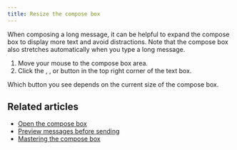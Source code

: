 ```yaml
---
title: Resize the compose box
---
```




When composing a long message, it can be helpful to expand the compose
box to display more text and avoid distractions. Note that the compose
box also stretches automatically when you type a long message.

<FlattenedSteps>
  <StartComposing />

  1. Move your mouse to the compose box area.
  1. Click the <ExpandDiagonalIcon />, <MaximizeDiagonalIcon />, or <CollapseDiagonalIcon /> button in the top right corner of the text
     box.
</FlattenedSteps>

<ZulipTip>
  Which button you see depends on the current size of the compose box.
</ZulipTip>

## Related articles

* [Open the compose box](/help/open-the-compose-box)
* [Preview messages before sending](/help/preview-your-message-before-sending)
* [Mastering the compose box](/help/mastering-the-compose-box)
